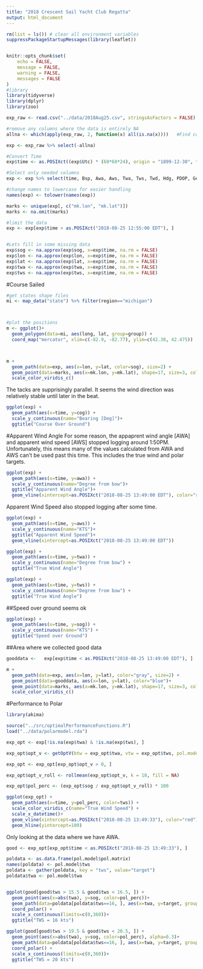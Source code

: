 ```yaml
---
title: "2018 Crescent Sail Yacht Club Regatta"
output: html_document
---
```


```r
rm(list = ls()) # clear all environment variables
suppressPackageStartupMessages(library(leaflet))


knitr::opts_chunk$set(
	echo = FALSE,
	message = FALSE,
	warning = FALSE,
	messages = FALSE
)
#library
library(tidyverse)
library(dplyr)
library(zoo)

exp_raw <- read.csv("../data/2018Aug25.csv", stringsAsFactors = FALSE)

#remove any columns where the data is entirely NA
allna <- which(apply(exp_raw, 2, function(x) all(is.na(x))))   #Find columns where all is not NA

exp <- exp_raw %>% select(-allna)

#Convert Time
exp$time <- as.POSIXct((exp$Utc) * (60*60*24), origin = "1899-12-30", tz = "America/Detroit")

#Select only needed columns
exp <- exp %>% select(time, Bsp, Awa, Aws, Twa, Tws, Twd, Hdg, PDOP, GeoSep, Lat, Lon, Cog, Sog, GPS.time, Twd.90, Mk.Lat, Mk.Lon, Stbd.lat, Stbd.lon)

#change names to lowercase for easier handling
names(exp) <- tolower(names(exp))

marks <- unique(exp[, c("mk.lon", "mk.lat")])
marks <- na.omit(marks)

#limit the data
exp <- exp[exp$time > as.POSIXct("2018-08-25 12:55:00 EDT"), ]


#Lets fill in some missing data
exp$sog <- na.approx(exp$sog, x=exp$time, na.rm = FALSE)
exp$lon <- na.approx(exp$lon, x=exp$time, na.rm = FALSE)
exp$lat <- na.approx(exp$lat, x=exp$time, na.rm = FALSE)
exp$twa <- na.approx(exp$twa, x=exp$time, na.rm = FALSE)
exp$tws <- na.approx(exp$tws, x=exp$time, na.rm = FALSE)


```




#Course Sailed
```r
#get states shape files
mi <- map_data("state") %>% filter(region=="michigan")



#plot the positions
m <- ggplot()+
  geom_polygon(data=mi, aes(long, lat, group=group)) + 
  coord_map("mercator", xlim=c(-82.9, -82.77), ylim=c(42.38, 42.475))



m + 
  geom_path(data=exp, aes(x=lon, y=lat, color=sog), size=2) + 
  geom_point(data=marks, aes(x=mk.lon, y=mk.lat), shape=17, size=3, color="orange") + 
  scale_color_viridis_c()

```

The tacks are supprisingly parallel. It seems the wind direction was relatively stable until later in the beat. 

```r

ggplot(exp) + 
  geom_path(aes(x=time, y=cog)) +
  scale_y_continuous(name="Bearing [Deg]")+
  ggtitle("Course Over Ground")

```

#Apparent Wind Angle
For some reason, the appaprent wind angle [AWA] and apparent wind speed [AWS] stopped logging around 1:50PM. Unfortunately, this means many of the values calculated from AWA and AWS can't be used past this time. This includes the true wind and polar targets. 

```r

ggplot(exp) + 
  geom_path(aes(x=time, y=awa)) +
  scale_y_continuous(name="Degree from bow")+
  ggtitle("Apparent Wind Angle")+
  geom_vline(xintercept=as.POSIXct("2018-08-25 13:49:00 EDT"), color="red")

```


Apparent Wind Speed also stopped logging after some time. 
```r

ggplot(exp) + 
  geom_path(aes(x=time, y=aws)) +
  scale_y_continuous(name="KTS")+
  ggtitle("Apparent Wind Speed")+
  geom_vline(xintercept=as.POSIXct("2018-08-25 13:49:00 EDT"))

```


```r
ggplot(exp) + 
  geom_path(aes(x=time, y=twa)) +
  scale_y_continuous(name="Degree from bow") + 
  ggtitle("True Wind Angle")

```

```r
ggplot(exp) + 
  geom_path(aes(x=time, y=tws)) +
  scale_y_continuous(name="Degree from bow") + 
  ggtitle("True Wind Angle")

```


##Speed over ground seems ok

```r
ggplot(exp) + 
  geom_path(aes(x=time, y=sog)) +
  scale_y_continuous(name="KTS") + 
  ggtitle("Speed over Ground")

```

##Area where we collected good data

```r

gooddata <-   exp[exp$time < as.POSIXct("2018-08-25 13:49:00 EDT"), ]

m + 
  geom_path(data=exp, aes(x=lon, y=lat), color="gray", size=2) + 
  geom_point(data=gooddata, aes(x=lon, y=lat), color="blue")+
  geom_point(data=marks, aes(x=mk.lon, y=mk.lat), shape=17, size=3, color="orange") + 
  scale_color_viridis_c()

```






#Performance to Polar
```r
library(akima)

source("../src/optimalPerformanceFunctions.R")
load("../data/polarmodel.rda")

exp_opt <- exp[!is.na(exp$twa) & !is.na(exp$tws), ]

exp_opt$opt_v <- getOptV(btw = exp_opt$twa, vtw = exp_opt$tws, pol.model = pol.model)

exp_opt <- exp_opt[exp_opt$opt_v > 0, ]

exp_opt$opt_v_roll <- rollmean(exp_opt$opt_v, k = 10, fill = NA)

exp_opt$pol_perc <- (exp_opt$sog / exp_opt$opt_v_roll) * 100

ggplot(exp_opt) + 
  geom_path(aes(x=time, y=pol_perc, color=tws)) + 
  scale_color_viridis_c(name="True Wind Speed") +
  scale_x_datetime()+
  geom_vline(xintercept=as.POSIXct("2018-08-25 13:49:33"), color="red")+
  geom_hline(yintercept=100)

```

Only looking at the data where we have AWA. 
```r

good <- exp_opt[exp_opt$time < as.POSIXct("2018-08-25 13:49:33"), ]

poldata <- as.data.frame(pol.model$pol.matrix)
names(poldata) <- pol.model$tws
poldata <- gather(poldata, key = "tws", value="target")
poldata$twa <- pol.model$twa


ggplot(good[good$tws > 15.5 & good$tws < 16.5, ]) + 
  geom_point(aes(x=abs(twa), y=sog, color=pol_perc))+ 
  geom_path(data=poldata[poldata$tws==16, ], aes(x=twa, y=target, group=tws))+
  coord_polar() + 
  scale_x_continuous(limits=c(0,360))+
  ggtitle("TWS = 16 kts")

ggplot(good[good$tws > 19.5 & good$tws < 20.5, ]) + 
  geom_point(aes(x=abs(twa), y=sog, color=pol_perc), alpha=0.3)+ 
  geom_path(data=poldata[poldata$tws==16, ], aes(x=twa, y=target, group=tws))+
  coord_polar() + 
  scale_x_continuous(limits=c(0,360))+
  ggtitle("TWS = 20 kts")


```


